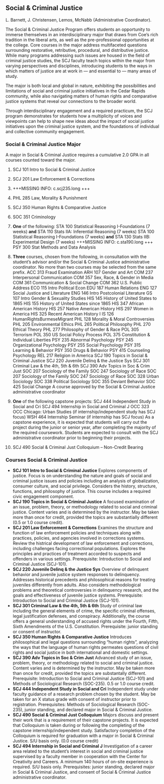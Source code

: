 ## Social & Criminal Justice
L. Barnett, J. Christensen, Lemos, McNabb (Administrative Coordinator).

The Social & Criminal Justice Program offers students an opportunity to immerse themselves in an interdisciplinary major that draws from Coe’s rich tradition in the liberal arts, as well as the pre-professional opportunities at the college. Core courses in the major address multifaceted questions surrounding restorative, retributive, procedural, and distributive justice. While many programs addressing such issues are housed in the field of criminal justice studies, the SCJ faculty teach topics within the major from varying perspectives and disciplines, introducing students to the ways in which matters of justice are at work in — and essential to — many areas of study.

The major is both local and global in nature, exhibiting the possibilities and limitations of social and criminal justice initiatives in the Cedar Rapids community, while also navigating matters of human rights and comparative justice systems that reveal our connections to the broader world.

Through interdisciplinary engagement and a required practicum, the SCJ program demonstrates for students how a multiplicity of voices and viewpoints can help to shape new ideas about the impact of social justice initiatives upon the criminal justice system, and the foundations of individual and collective community engagement.

### Social & Criminal Justice Major
A major in Social & Criminal Justice requires a cumulative 2.0 GPA in all courses counted toward the major.

1. SCJ 101 Intro to Social & Criminal Justice 

2. SCJ 201 Law Enforcement & Corrections 

3. +++MISSING INFO: c.scj235.long +++ 

4. PHL 285 Law, Morality & Punishment 

5. SCJ 350 Human Rights & Comparative Justice 

6. SOC 351 Criminology
 
7. **One** of the following:
	STA 100 Statistical Reasoning I-Foundations (7 weeks) **and** STA 110 Stats IIA: Inferential Reasoning (7 weeks)
	STA 100 Statistical Reasoning I-Foundations (7 weeks) **and** STA 130 Stats IIB: Experimental Design (7 weeks)
	+++MISSING INFO: c.sta190.long +++
	PSY 300 Stat Methods and Data Analysis

8. **Three** courses, chosen from the following, in consultation with the student’s advisor and/or the Social & Criminal Justice administrative coordinator. No more than two courses may be selected from the same prefix.
	ACC 313 Fraud Examination
	ARH 107 Gender and Art
	COM 237 Interpersonal Communication
	COM 357 Sex, Race, & Gender in Media
	COM 361 Communication & Social Change
	COM 362 U.S. Public Address
	ECO 115 Intro Political Econ
	EDU 187 Human Relations
	ENG 127 Social Justice and Literature
	ENG 146 Intro Postcolonial Literature
	GS 107 Intro Gender & Sexuality Studies
	HIS 145 History of United States to 1865
	HIS 155 History of United States since 1865
	HIS 347 African American History
	HIS 257 Native American History
	HIS 297 Women in America
	HIS 325 Recent American History I
	IS 126 HumanRightsBurmeseMigrant
	PHL 128 Morality & Moral Controversies
	PHL 205 Environmental Ethics
	PHL 265 Political Philosophy
	PHL 270 Ethical Theory
	PHL 277 Philosophy of Gender & Race
	POL 305 Terrorism
	POL 350 US Social Policy Process
	POL 375 Constitution & Individual Liberties
	PSY 235 Abnormal Psychology
	PSY 245 Organizational Psychology
	PSY 255 Social Psychology
	PSY 315 Learning & Behavior
	PSY 350 Drugs & Behavior
	PSY 415 Counseling Psychology
	REL 217 Religion in America
	SCJ 190 Topics in Social & Criminal Justice
	SCJ 220 Juvenile Delinq & the Justice Sys
	SCJ 301 Criminal Law & the 4th, 5th & 6th
	SCJ 390 Adv Topics in Soc & Crim Just
	SOC 207 Sociology of the Family
	SOC 247 Sociology of Race
	SOC 207 Sociology of the Family
	SOC 247 Sociology of Race
	SOC 328 Urban Sociology
	SOC 338 Political Sociology
	SOC 355 Deviant Behavior
	SOC 425 Social Change
	A course approved by the Social & Criminal Justice administrative coordinator

9. **One** of the following capstone projects:
	SCJ 444 Independent Study in Social and Cri
	SCJ 494 Internship in Social and Criminal J
	OCC 323 OCC Chicago: Urban Studies (if internship/independent study has SCJ focus)
	WSH 464 Internship Seminar (if internship has SCJ focus)
	As a capstone experience, it is expected that students will carry out the project during the junior or senior year, after completing the majority of the required coursework. Students are expected to consult with the SCJ administrative coordinator prior to beginning their projects. 

10. SCJ 490 Social & Criminal Just Colloquium -- Non-Credit Bearing

### Courses Social & Criminal Justice

- **SCJ 101 Intro to Social & Criminal Justice**
  Explores components of justice. Focus is on understanding the nature and goals of social and criminal justice issues and policies including an analysis of globalization, consumer culture, and social privilege. Considers the history, structure, functions, and philosophy of justice. This course includes a required civic engagement component.  
- **SCJ 190 Topics in Social & Criminal Justice**
  A focused examination of an issue, problem, theory, or methodology related to social and criminal justice. Content varies and is determined by the instructor. May be taken more than once for credit, provided the topics are substantially different (0.5 or 1.0 course credit).
- **SCJ 201 Law Enforcement & Corrections**
  Examines the structure and function of law enforcement policies and techniques along with practices, policies, and agencies involved in corrections systems. Review the histrical development of law enforcement and corrections, including challenges facing correctional populations. Explores the principles and practices of treatment accorded to suspects and offenders in various settings. Prerequisite: Introduction to Social and Criminal Justice (SCJ-101).  
- **SCJ 220 Juvenile Delinq & the Justice Sys**
  Overview of delinquent behavior and juvenile justice system responses to delinquency. Addresses historical precedents and philosophical reasons for treating juveniles differently from adults. Also considers methodological problems and theoretical controversies in delinquency research, and the goals and effectiveness of juvenile justice systems. Prerequisite: Introduction to Social and Criminal Justice (SCJ-101).
- **SCJ 301 Criminal Law & the 4th, 5th & 6th**
  Study of criminal law including the general elements of crime, the specific criminal offenses, legal justification defenses, and conspiracy. Additionally, the course offers a general understanding of accused rights under the Fourth, Fifth, Sixth Amendments of the U.S. Constitution. Prerequisite: junior standing or consent of instructor.  
- **SCJ 350 Human Rights & Comparative Justice**
  Introduces philosophical and legal questions surrounding "human rights", analyzing the ways that the language of human rights permeates questions of civil rights and social justice in both international and domestic settings.
- **SCJ 390 Adv Topics in Soc & Crim Just**
  Advanced study of an issue, problem, theory, or methodology related to social and criminal justice. Content varies and is determined by the instructor. May be taken more than once for credit, provided the topics are substantally different. Prerequisite: Introduction to Social and Criminal Justice (SCJ-101) and Methods of Sociological Research (SOC-235). 0.5 or 1.0 course credit.  
- **SCJ 444 Independent Study in Social and Cri**
  Independent study under faculty guidance of a research problem chosen by the student. May be taken for an X status grade with consent of instructor prior to registration. Prerequisites: Methods of Sociological Research (SOC-235), junior standing, and declared major in Social & Criminal Justice.
- **SCJ 490 Social & Criminal Just Colloquium**
  Majors discuss and present their work that is a requirement of their capstone projects. It is expected that Colloquium is taken during or following the completing of the capstone internship/independent study. Satisfactory completion of the Colloquium is required for graduation with a major in Social & Criminal Justice. S/U basis only. (0.0 course credit)
- **SCJ 494 Internship in Social and Criminal J**
  Investigation of a career area related to the student’s interest in social and criminal justice supervised by a faculty member in cooperation with the Center for Creativity and Careers. A minimum 140 hours of on-site experience is required. S/U basis only. Prerequisites: junior standing, declared major in Social & Criminal Justice, and consent of Social & Criminal Justice administrative coordinator.  